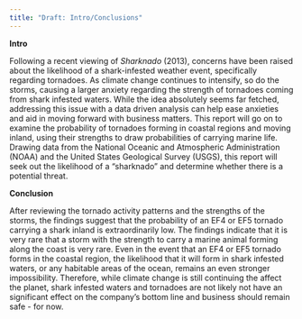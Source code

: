 ```yaml
---
title: "Draft: Intro/Conclusions"
---
```


**Intro**

Following a recent viewing of *Sharknado* (2013), concerns have been raised about the likelihood of a shark-infested weather event, specifically regarding tornadoes. As climate change continues to intensify, so do the storms, causing a larger anxiety regarding the strength of tornadoes coming from shark infested waters. While the idea absolutely seems far fetched, addressing this issue with a data driven analysis can help ease anxieties and aid in moving forward with business matters. This report will go on to examine the probability of tornadoes forming in coastal regions and moving inland, using their strengths to draw probabilities of carrying marine life. Drawing data from the National Oceanic and Atmospheric Administration (NOAA) and the United States Geological Survey (USGS), this report will seek out the likelihood of a "sharknado" and determine whether there is a potential threat.

**Conclusion**

After reviewing the tornado activity patterns and the strengths of the storms, the findings suggest that the probability of an EF4 or EF5 tornado carrying a shark inland is extraordinarily low. The findings indicate that it is very rare that a storm with the strength to carry a marine animal forming along the coast is very rare. Even in the event that an EF4 or EF5 tornado forms in the coastal region, the likelihood that it will form in shark infested waters, or any habitable areas of the ocean, remains an even stronger impossibility. Therefore, while climate change is still continuing the affect the planet, shark infested waters and tornadoes are not likely not have an significant effect on the company's bottom line and business should remain safe - for now.
